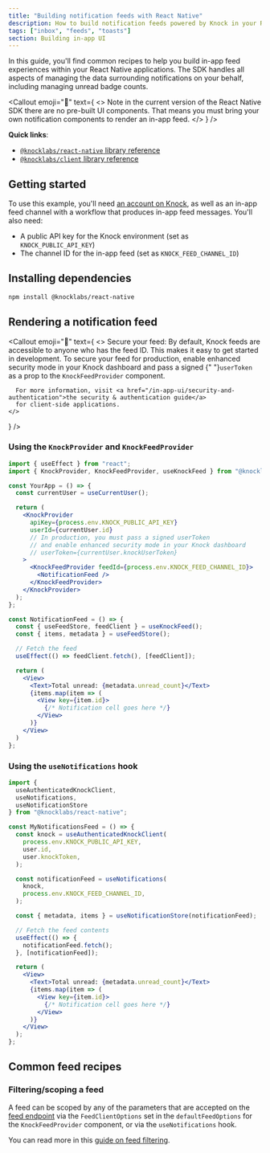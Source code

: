```yaml
---
title: "Building notification feeds with React Native"
description: How to build notification feeds powered by Knock in your React Native applications.
tags: ["inbox", "feeds", "toasts"]
section: Building in-app UI
---
```


In this guide, you'll find common recipes to help you build in-app feed experiences within your React Native applications. The SDK handles all aspects of managing the data surrounding notifications on your behalf, including managing unread badge counts.

<Callout
  emoji="🌠"
  text={
    <>
      <span className="font-bold">Note</span> in the current version of the
      React Native SDK there are no pre-built UI components. That means you must
      bring your own notification components to render an in-app feed.
    </>
  }
/>

**Quick links**:

- [`@knocklabs/react-native` library reference](/in-app-ui/react-native/reference)
- [`@knocklabs/client` library reference](/in-app-ui/javascript/reference)

## Getting started

To use this example, you'll need [an account on Knock](https://dashboard.knock.app), as well as an in-app feed channel with a workflow that produces in-app feed messages. You'll also need:

- A public API key for the Knock environment (set as `KNOCK_PUBLIC_API_KEY`)
- The channel ID for the in-app feed (set as `KNOCK_FEED_CHANNEL_ID`)

## Installing dependencies

```bash title="Installing dependencies"
npm install @knocklabs/react-native
```

## Rendering a notification feed

<Callout emoji="🔐"
  text={
    <>
      <span className="font-bold">Secure your feed: </span> By default, Knock
      feeds are accessible to anyone who has the feed ID. This makes it
      easy to get started in development. To secure your feed for production,
      enable enhanced security mode in your Knock dashboard and pass a signed
      {" "}<code>userToken</code> as a prop to the <code>KnockFeedProvider</code> component.

      For more information, visit <a href="/in-app-ui/security-and-authentication">the security & authentication guide</a>
      for client-side applications.
    </>

}
/>

### Using the `KnockProvider` and `KnockFeedProvider`

```jsx
import { useEffect } from "react";
import { KnockProvider, KnockFeedProvider, useKnockFeed } from "@knocklabs/react-native";

const YourApp = () => {
  const currentUser = useCurrentUser();

  return (
    <KnockProvider
      apiKey={process.env.KNOCK_PUBLIC_API_KEY}
      userId={currentUser.id}
      // In production, you must pass a signed userToken
      // and enable enhanced security mode in your Knock dashboard
      // userToken={currentUser.knockUserToken}
    >
      <KnockFeedProvider feedId={process.env.KNOCK_FEED_CHANNEL_ID}>
        <NotificationFeed />
      </KnockFeedProvider>
    </KnockProvider>
  );
};

const NotificationFeed = () => {
  const { useFeedStore, feedClient } = useKnockFeed();
  const { items, metadata } = useFeedStore();

  // Fetch the feed
  useEffect(() => feedClient.fetch(), [feedClient]);

  return (
    <View>
      <Text>Total unread: {metadata.unread_count}</Text>
      {items.map(item => (
        <View key={item.id}>
          {/* Notification cell goes here */}
        </View>
      )}
    </View>
  )
};
```

### Using the `useNotifications` hook

```jsx
import {
  useAuthenticatedKnockClient,
  useNotifications,
  useNotificationStore
} from "@knocklabs/react-native";

const MyNotificationsFeed = () => {
  const knock = useAuthenticatedKnockClient(
    process.env.KNOCK_PUBLIC_API_KEY,
    user.id,
    user.knockToken,
  );

  const notificationFeed = useNotifications(
    knock,
    process.env.KNOCK_FEED_CHANNEL_ID,
  );

  const { metadata, items } = useNotificationStore(notificationFeed);

  // Fetch the feed contents
  useEffect(() => {
    notificationFeed.fetch();
  }, [notificationFeed]);

  return (
    <View>
      <Text>Total unread: {metadata.unread_count}</Text>
      {items.map(item => (
        <View key={item.id}>
          {/* Notification cell goes here */}
        </View>
      )}
    </View>
  );
};
```

## Common feed recipes

### Filtering/scoping a feed

A feed can be scoped by any of the parameters that are accepted on the [feed endpoint](/reference#get-feed) via the `FeedClientOptions` set in the `defaultFeedOptions` for the `KnockFeedProvider` component, or via the `useNotifications` hook.

You can read more in this [guide on feed filtering](/guides/filtering-in-app-feeds).

